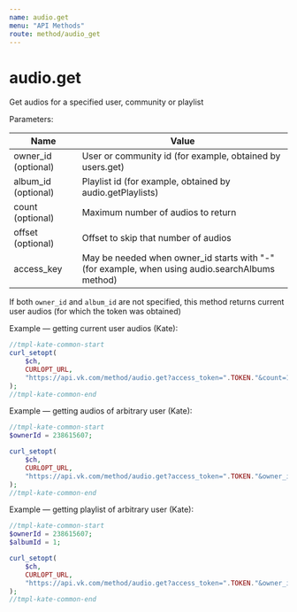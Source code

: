 ```yaml
---
name: audio.get
menu: "API Methods"
route: method/audio_get
---
```


# audio.get

Get audios for a specified user, community or playlist

Parameters:

|Name|Value|
|---|---|
|owner_id (optional)|User or community id (for example, obtained by users.get)|
|album_id (optional)|Playlist id (for example, obtained by audio.getPlaylists)|
|count (optional)|Maximum number of audios to return|
|offset (optional)|Offset to skip that number of audios|
|access_key|May be needed when owner_id starts with "-" (for example, when using audio.searchAlbums method)|

If both `owner_id` and `album_id` are not specified, this method returns current user audios 
(for which the token was obtained) 

Example — getting current user audios (Kate):
```php
//tmpl-kate-common-start
curl_setopt(
    $ch,
    CURLOPT_URL,
    "https://api.vk.com/method/audio.get?access_token=".TOKEN."&count=10&v=5.95"
);
//tmpl-kate-common-end
```

Example — getting audios of arbitrary user (Kate):
```php
//tmpl-kate-common-start
$ownerId = 238615607;

curl_setopt(
    $ch,
    CURLOPT_URL,
    "https://api.vk.com/method/audio.get?access_token=".TOKEN."&owner_id=$ownerId&count=10&v=5.95"
);
//tmpl-kate-common-end
```

Example — getting playlist of arbitrary user (Kate):
  
```php
//tmpl-kate-common-start
$ownerId = 238615607;
$albumId = 1;

curl_setopt(
    $ch,
    CURLOPT_URL,
    "https://api.vk.com/method/audio.get?access_token=".TOKEN."&owner_id=$ownerId&album_id=$albumId&count=10&v=5.95"
);
//tmpl-kate-common-end
```

